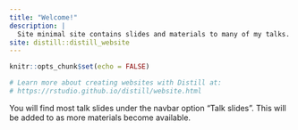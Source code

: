 ```yaml
---
title: "Welcome!"
description: |
  Site minimal site contains slides and materials to many of my talks.
site: distill::distill_website
---
```

  
```r
knitr::opts_chunk$set(echo = FALSE)

# Learn more about creating websites with Distill at:
# https://rstudio.github.io/distill/website.html

```

You will find most talk slides under the navbar option "Talk slides".
This will be added to as more materials become available.

